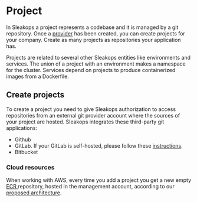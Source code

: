 
# Project

In Sleakops a project represents a codebase and it is managed by a git repository. Once a [provider](provider/index.mdx) has been created, you can create projects for your company. Create as many projects as repositories your application has.

Projects are related to several other Sleakops entities like environments and services. The union of a project with an environment makes a namespace for the cluster. Services depend on projects to produce containerized images from a Dockerfile.

## Create projects

To create a project you need to give Sleakops authorization to access repositories from an external git provider account where the sources of your project are hosted.
Sleakops integrates these third-party git applications:

- Github
- GitLab. If your GitLab is self-hosted, please follow these [instructions](project/gitlab.mdx).
- Bitbucket

### Cloud resources

When working with AWS, every time you add a project you get a new empty [ECR <FiExternalLink/>](https://aws.amazon.com/ecr/) repository, hosted in the management account,
according to our [proposed architecture](/provider/aws.mdx).
